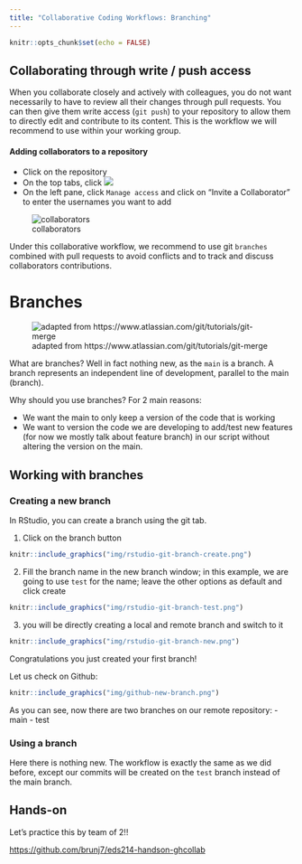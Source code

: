 ```yaml
---
title: "Collaborative Coding Workflows: Branching"
---
```


```r
knitr::opts_chunk$set(echo = FALSE)
```

## Collaborating through write / push access

When you collaborate closely and actively with colleagues, you do not want necessarily to have to review all their changes through pull requests. You can then give them write access (`git push`) to your repository to allow them to directly edit and contribute to its content. This is the workflow we will recommend to use within your working group.

#### Adding collaborators to a repository 

* Click on the repository
* On the top tabs, click ![](img/github-repo-settings.png)
* On the left pane, click `Manage access` and click on "Invite a Collaborator" to enter the usernames you want to add

![collaborators](img/github-collaborators.png) 

Under this collaborative workflow, we recommend to use git `branches` combined with pull requests to avoid conflicts and to track and discuss collaborators contributions.

# Branches

![adapted from https://www.atlassian.com/git/tutorials/git-merge](img/atlassian_branches_sketch.png)

What are branches?  Well in fact nothing new, as the `main` is a branch. A branch represents an independent line of development, parallel to the main (branch). 

Why should you use branches? For 2 main reasons:

* We want the main to only keep a version of the code that is working
* We want to version the code we are developing to add/test new features (for now we mostly talk about feature branch) in our script without altering the version on the main.

## Working with branches

### Creating a new branch

In RStudio, you can create a branch using the git tab. 

1. Click on the branch button

```r
knitr::include_graphics("img/rstudio-git-branch-create.png")
```

2. Fill the branch name in the new branch window; in this example, we are going to use `test` for the name; leave the other options as default and click create 

```r
knitr::include_graphics("img/rstudio-git-branch-test.png")
```

3. you will be directly creating a local and remote branch and switch to it

```r
knitr::include_graphics("img/rstudio-git-branch-new.png")
```

Congratulations you just created your first branch! 

Let us check on Github:

```r
knitr::include_graphics("img/github-new-branch.png")
```

As you can see, now there are two branches on our remote repository: 
- main
- test

### Using a branch

Here there is nothing new. The workflow is exactly the same as we did before, except our commits will be created on the `test` branch instead of the main branch.


## Hands-on

Let's practice this by team of 2!!

<https://github.com/brunj7/eds214-handson-ghcollab>
